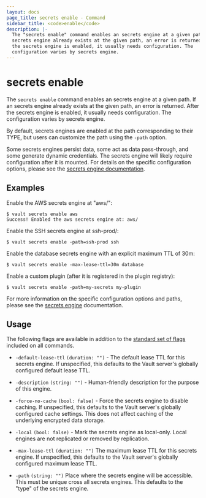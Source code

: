 ```yaml
---
layout: docs
page_title: secrets enable - Command
sidebar_title: <code>enable</code>
description: |-
  The "secrets enable" command enables an secrets engine at a given path. If an
  secrets engine already exists at the given path, an error is returned. After
  the secrets engine is enabled, it usually needs configuration. The
  configuration varies by secrets engine.
---
```


# secrets enable

The `secrets enable` command enables an secrets engine at a given path. If an
secrets engine already exists at the given path, an error is returned. After the
secrets engine is enabled, it usually needs configuration. The configuration
varies by secrets engine.

By default, secrets engines are enabled at the path corresponding to their TYPE,
but users can customize the path using the `-path` option.

Some secrets engines persist data, some act as data pass-through, and some
generate dynamic credentials. The secrets engine will likely require
configuration after it is mounted. For details on the specific configuration
options, please see the [secrets engine
documentation](/vault/docs/secrets).

## Examples

Enable the AWS secrets engine at "aws/":

```text
$ vault secrets enable aws
Success! Enabled the aws secrets engine at: aws/
```

Enable the SSH secrets engine at ssh-prod/:

```text
$ vault secrets enable -path=ssh-prod ssh
```

Enable the database secrets engine with an explicit maximum TTL of 30m:

```text
$ vault secrets enable -max-lease-ttl=30m database
```

Enable a custom plugin (after it is registered in the plugin registry):

```text
$ vault secrets enable -path=my-secrets my-plugin
```

For more information on the specific configuration options and paths, please see
the [secrets engine](/vault/docs/secrets) documentation.

## Usage

The following flags are available in addition to the [standard set of
flags](/vault/docs/commands) included on all commands.

- `-default-lease-ttl` `(duration: "")` - The default lease TTL for this secrets
  engine. If unspecified, this defaults to the Vault server's globally
  configured default lease TTL.

- `-description` `(string: "")` - Human-friendly description for the purpose of
  this engine.

- `-force-no-cache` `(bool: false)` - Force the secrets engine to disable
  caching. If unspecified, this defaults to the Vault server's globally
  configured cache settings. This does not affect caching of the underlying
  encrypted data storage.

- `-local` `(bool: false)` - Mark the secrets engine as local-only. Local
  engines are not replicated or removed by replication.

- `-max-lease-ttl` `(duration: "")` The maximum lease TTL for this secrets
  engine. If unspecified, this defaults to the Vault server's globally
  configured maximum lease TTL.

- `-path` `(string: "")` Place where the secrets engine will be accessible. This
  must be unique cross all secrets engines. This defaults to the "type" of the
  secrets engine.
